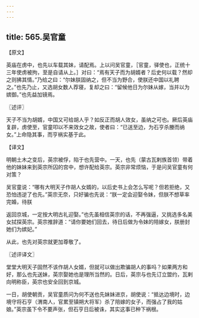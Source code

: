 ```yaml
---
---
---
```

title: 565.吴官童
---



【原文】

英庙在虏中，也先以车载其妹，请配焉。上以问吴官童，［官童，驿使也，正统十三年使虏被拘，至是自请从上。］对曰：“焉有天子而为胡婿者？后史何以载？然却之则拂其情。”乃给之曰：“尔妹朕固纳之，但不当为野合，使朕还中国以礼聘之。”也先乃止，又选胡女数人荐寝，复却之曰：“留候他日为尔妹从嫁，当并以为嫔御。”也先益加镜焉。

〖述评〗

天子不当为胡婿，中国又可给胡人乎？如反正而胡人效女，虽纳之可也。厥后英庙复辟，虏使至，官童叩以不来效女之故，使者曰：“已送至边，为石亨杀媵而纳女。”上命隐其事，而亨祸实基于此。

【译文】

明朝土木之变后，英宗被俘，陷于也先营中。一天，也先（蒙古瓦剌族首领）带着他的妹妹来到英宗所囚的宫中，想许配给英宗。英宗非常烦恼，于是问吴官童有何对策？

吴官童说：“哪有大明天子作胡人女婿的，以后史书上会怎么写呢？但若拒绝，又恐怕违逆了也先。”英宗无奈，只好骗也先说：“朕一定会迎娶令妹，但朕不想草率完婚，待朕

返回京城，一定按大明古礼迎娶。”也先虽相信英宗的话，不再强逼，又挑选多名美女拭探英宗。英宗推辞道：“请你要她们回去，待日后做为令妹的陪嫁女，朕册封她们为嫔妃。”

从此，也先对英宗就更加尊敬了。

〖述评译文〗

堂堂大明天子固然不该作胡人女婿，但就可以做出欺骗胡人的事吗？如果两方和好，那么也先送妹，英宗娶她也是理所当然的。日后，英宗与也先订立盟约，瓦剌向明称臣，英宗也安全回到京城。

一日，胡使朝贡，吴官童质问为何不送也先妹妹进京，胡使说：“抵达边境时，边境守将石亨（渭南人，官累至镇朔大将军）杀了陪嫁的女子，而强占了我的姑娘。”英宗虽下令不要声张，但石亨日后被诛，其实这事已种下祸根。